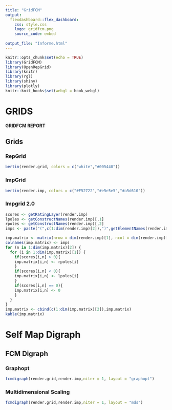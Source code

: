 ```yaml
---
title: "GridFCM"
output:
  flexdashboard::flex_dashboard:
    css: style.css
    logo: gridfcm.png
    source_code: embed
    
output_file: "Informe.html"
---
```


```r
knitr::opts_chunk$set(echo = TRUE)
library(GridFCM)
library(OpenRepGrid)
library(knitr)
library(rgl)
library(shiny)
library(plotly)
knitr::knit_hooks$set(webgl = hook_webgl)
```

GRIDS {data-orientation=rows}
=============================================

**GRIDFCM REPORT**

Grids {.tabset .tabset-fade}
---------------------------------------------

### RepGrid

```r
bertin(render.grid, colors = c("white","#005440"))
```

### ImpGrid

```r
bertin(render.imp, colors = c("#F52722","#e5e5e5","#a5d610"))
```

### Impgrid 2.0

```r
scores <- getRatingLayer(render.imp)
lpoles <- getConstructNames(render.imp)[,1]
rpoles <- getConstructNames(render.imp)[,2]
imps <- paste("(",c(1:dim(render.imp)[2]),")",getElementNames(render.imp))

imp.matrix <- matrix(nrow = dim(render.imp)[1], ncol = dim(render.imp)[2])
colnames(imp.matrix) <- imps
for (n in 1:dim(imp.matrix)[2]) {
  for (i in 1:dim(imp.matrix)[1]) {
    if(scores[i,n] > 0){
    imp.matrix[i,n] <- rpoles[i]
    }
    if(scores[i,n] < 0){
    imp.matrix[i,n] <- lpoles[i]
    }
    if(scores[i,n] == 0){
    imp.matrix[i,n] <- 0
    }
  }
}
imp.matrix <- cbind(c(1:dim(imp.matrix)[2]),imp.matrix)
kable(imp.matrix)
```

Self Map Digraph {data-orientation=rows}
===========================================

FCM Digraph  {.tabset .tabset-fade}
---------------------------------------

### Graphopt

```r
fcmdigraph(render.grid,render.imp,niter = 1, layout = "graphopt")
```

### Multidimensional Scaling

```r
fcmdigraph(render.grid,render.imp,niter = 1, layout = "mds")
```

